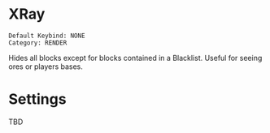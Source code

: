 # XRay

```
Default Keybind: NONE
Category: RENDER
```

Hides all blocks except for blocks contained in a Blacklist. Useful for seeing ores or players bases.

# Settings
TBD